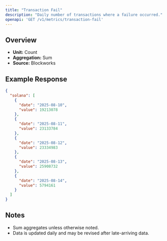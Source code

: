 ```yaml
---
title: "Transaction Fail"
description: "Daily number of transactions where a failure occurred."
openapi: 'GET /v1/metrics/transaction-fail'
---
```


## Overview

- **Unit:** Count
- **Aggregation:** Sum
- **Source:** Blockworks



## Example Response

```json
{
  "solana": [
    {
      "date": "2025-08-10",
      "value": 19213078
    },
    {
      "date": "2025-08-11",
      "value": 23133784
    },
    {
      "date": "2025-08-12",
      "value": 23334983
    },
    {
      "date": "2025-08-13",
      "value": 25908732
    },
    {
      "date": "2025-08-14",
      "value": 5794161
    }
  ]
}
```

## Notes
- Sum aggregates unless otherwise noted.
- Data is updated daily and may be revised after late-arriving data.
